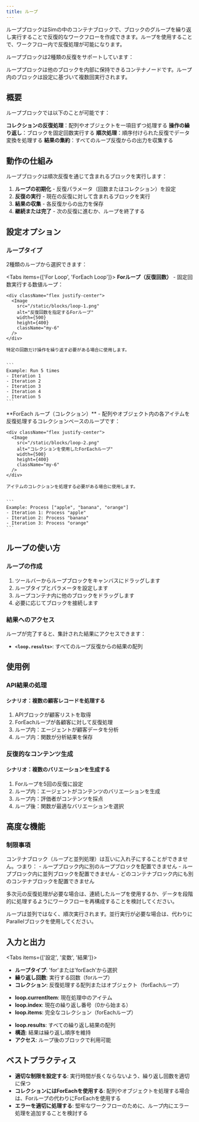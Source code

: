 ```yaml
---
title: ループ
---
```



ループブロックはSimの中のコンテナブロックで、ブロックのグループを繰り返し実行することで反復的なワークフローを作成できます。ループを使用することで、ワークフロー内で反復処理が可能になります。

ループブロックは2種類の反復をサポートしています：

<Callout type="info">
  ループブロックは他のブロックを内部に保持できるコンテナノードです。ループ内のブロックは設定に基づいて複数回実行されます。
</Callout>

## 概要

ループブロックでは以下のことが可能です：

<Steps>
  <Step>
    <strong>コレクションの反復処理</strong>：配列やオブジェクトを一項目ずつ処理する
  </Step>
  <Step>
    <strong>操作の繰り返し</strong>：ブロックを固定回数実行する
  </Step>
  <Step>
    <strong>順次処理</strong>：順序付けられた反復でデータ変換を処理する
  </Step>
  <Step>
    <strong>結果の集約</strong>：すべてのループ反復からの出力を収集する
  </Step>
</Steps>

## 動作の仕組み

ループブロックは順次反復を通じて含まれるブロックを実行します：

1. **ループの初期化** - 反復パラメータ（回数またはコレクション）を設定
2. **反復の実行** - 現在の反復に対して含まれるブロックを実行
3. **結果の収集** - 各反復からの出力を保存
4. **継続または完了** - 次の反復に進むか、ループを終了する

## 設定オプション

### ループタイプ

2種類のループから選択できます：

<Tabs items={['For Loop', 'ForEach Loop']}>
  <Tab>
    **Forループ（反復回数）** - 固定回数実行する数値ループ：
    
    <div className="flex justify-center">
      <Image
        src="/static/blocks/loop-1.png"
        alt="反復回数を指定するForループ"
        width={500}
        height={400}
        className="my-6"
      />
    </div>
    
    特定の回数だけ操作を繰り返す必要がある場合に使用します。
    

    ```
    Example: Run 5 times
    - Iteration 1
    - Iteration 2
    - Iteration 3
    - Iteration 4
    - Iteration 5
    ```

  </Tab>
  <Tab>
    **ForEach ループ（コレクション）** - 配列やオブジェクト内の各アイテムを反復処理するコレクションベースのループです：
    
    <div className="flex justify-center">
      <Image
        src="/static/blocks/loop-2.png"
        alt="コレクションを使用したForEachループ"
        width={500}
        height={400}
        className="my-6"
      />
    </div>
    
    アイテムのコレクションを処理する必要がある場合に使用します。
    

    ```
    Example: Process ["apple", "banana", "orange"]
    - Iteration 1: Process "apple"
    - Iteration 2: Process "banana"
    - Iteration 3: Process "orange"
    ```

  </Tab>
</Tabs>

## ループの使い方

### ループの作成

1. ツールバーからループブロックをキャンバスにドラッグします
2. ループタイプとパラメータを設定します
3. ループコンテナ内に他のブロックをドラッグします
4. 必要に応じてブロックを接続します

### 結果へのアクセス

ループが完了すると、集計された結果にアクセスできます：

- **`<loop.results>`**: すべてのループ反復からの結果の配列

## 使用例

### API結果の処理

<div className="mb-4 rounded-md border p-4">
  <h4 className="font-medium">シナリオ：複数の顧客レコードを処理する</h4>
  <ol className="list-decimal pl-5 text-sm">
    <li>APIブロックが顧客リストを取得</li>
    <li>ForEachループが各顧客に対して反復処理</li>
    <li>ループ内：エージェントが顧客データを分析</li>
    <li>ループ内：関数が分析結果を保存</li>
  </ol>
</div>

### 反復的なコンテンツ生成

<div className="mb-4 rounded-md border p-4">
  <h4 className="font-medium">シナリオ：複数のバリエーションを生成する</h4>
  <ol className="list-decimal pl-5 text-sm">
    <li>Forループを5回の反復に設定</li>
    <li>ループ内：エージェントがコンテンツのバリエーションを生成</li>
    <li>ループ内：評価者がコンテンツを採点</li>
    <li>ループ後：関数が最適なバリエーションを選択</li>
  </ol>
</div>

## 高度な機能

### 制限事項

<Callout type="warning">
  コンテナブロック（ループと並列処理）は互いに入れ子にすることができません。つまり：
  - ループブロック内に別のループブロックを配置できません
  - ループブロック内に並列ブロックを配置できません
  - どのコンテナブロック内にも別のコンテナブロックを配置できません
  
  多次元の反復処理が必要な場合は、連続したループを使用するか、データを段階的に処理するようにワークフローを再構成することを検討してください。
</Callout>

<Callout type="info">
  ループは並列ではなく、順次実行されます。並行実行が必要な場合は、代わりにParallelブロックを使用してください。
</Callout>

## 入力と出力

<Tabs items={['設定', '変数', '結果']}>
  <Tab>
    <ul className="list-disc space-y-2 pl-6">
      <li>
        <strong>ループタイプ</strong>: 'for'または'forEach'から選択
      </li>
      <li>
        <strong>繰り返し回数</strong>: 実行する回数（forループ）
      </li>
      <li>
        <strong>コレクション</strong>: 反復処理する配列またはオブジェクト（forEachループ）
      </li>
    </ul>
  </Tab>
  <Tab>
    <ul className="list-disc space-y-2 pl-6">
      <li>
        <strong>loop.currentItem</strong>: 現在処理中のアイテム
      </li>
      <li>
        <strong>loop.index</strong>: 現在の繰り返し番号（0から始まる）
      </li>
      <li>
        <strong>loop.items</strong>: 完全なコレクション（forEachループ）
      </li>
    </ul>
  </Tab>
  <Tab>
    <ul className="list-disc space-y-2 pl-6">
      <li>
        <strong>loop.results</strong>: すべての繰り返し結果の配列
      </li>
      <li>
        <strong>構造</strong>: 結果は繰り返し順序を維持
      </li>
      <li>
        <strong>アクセス</strong>: ループ後のブロックで利用可能
      </li>
    </ul>
  </Tab>
</Tabs>

## ベストプラクティス

- **適切な制限を設定する**: 実行時間が長くならないよう、繰り返し回数を適切に保つ
- **コレクションにはForEachを使用する**: 配列やオブジェクトを処理する場合は、Forループの代わりにForEachを使用する
- **エラーを適切に処理する**: 堅牢なワークフローのために、ループ内にエラー処理を追加することを検討する
